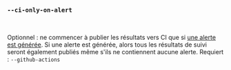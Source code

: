 ### `--ci-only-on-alert`

<br />

Optionnel : ne commencer à publier les résultats vers CI que si [une alerte est générée](/fr/docs/explanation/thresholds/#alerts).
Si une alerte est générée, alors tous les résultats de suivi seront également publiés même s'ils ne contiennent aucune alerte.
Requiert : `--github-actions`